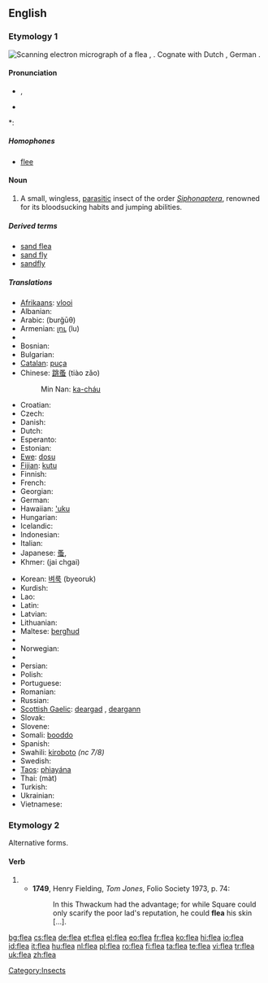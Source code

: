{{also|fleá}}
==English==
{{wikipedia}}

===Etymology 1===
[[Image:Scanning Electron Micrograph of a Flea.jpg|thumb|Scanning electron micrograph of a flea]]
{{etyl|ang}} {{term|fleah|flēah}}, {{term|flea|flēa|lang=ang}}.  Cognate with Dutch {{term|vloo}}, German {{term|Floh}}.

====Pronunciation====
* {{IPA|/fliː/}}, {{SAMPA|/fli:/}}
* {{audio|en-us-flea.ogg|Audio (US)}}

*: {{rhymes|iː}}

=====Homophones=====
* [[flee]]

====Noun====
{{en-noun}}

# A small, wingless, [[parasitic]] insect of the order ''[[Siphonaptera]]'', renowned for its bloodsucking habits and jumping abilities.

=====Derived terms=====
* [[sand flea]]
* [[sand fly]]
* [[sandfly]]

=====Translations=====
{{trans-top|parasitic insect}}
* [[Afrikaans]]: [[vlooi]]
* Albanian: {{t+|sq|plesht|m|xs=Albanian}}
* Arabic: {{Arab|[[برغوث]]}} (burğūθ) {{m}}
* Armenian: [[լու]] (lu)
* {{trreq|Basque}}
* Bosnian: {{t-|bs|buha|f}}
* Bulgarian: {{t+|bg|бълха|f|tr=bǎlxá|sc=Cyrl}}
* [[Catalan]]: [[puça]] {{f}}
* Chinese: [[跳蚤]] (tiào zǎo)
*: Min Nan: [[ka-cháu]]
* Croatian: {{t-|hr|buha|f}}
* Czech: {{t-|cs|blecha|f}}
* Danish: {{t-|da|loppe|c}}
* Dutch: {{t+|nl|vlo|f}}
* Esperanto: {{t+|eo|pulo|xs=Esperanto}}
* Estonian: {{t-|et|kirp}}
* [[Ewe]]: [[dosu]] {{n}}
* [[Fijian]]: [[kutu]]
* Finnish: {{t+|fi|kirppu}}
* French: {{t+|fr|puce|f}}
* Georgian: {{t|ka|რწყილი|tr=rts‘q‘ili}}
* German: {{t+|de|Floh|m}}
* Hawaiian: [['uku]]
* Hungarian: {{t+|hu|bolha}}
* Icelandic: {{t-|is|fló|f}}
* Indonesian: {{t+|id|kutu|xs=Indonesian}}
* Italian: {{t-|it|pulce|f}}
* Japanese: [[蚤]], {{t|ja|ノミ|tr=nomi}}
* Khmer: {{Khmr|[[ចៃឆ្កែ]]}} (jai chgai)
{{trans-mid}}
* Korean: [[벼룩]] (byeoruk)
* Kurdish: {{t+|ku|kêç}}
* Lao: {{t|lo|ໂຕໝັດ|tr=too-mat|sc=Laoo}}
* Latin: {{t+|la|pulex|m}}
* Latvian: {{t-|lv|blusa|f|xs=Latvian}}
* Lithuanian: {{t-|lt|blusa|f|xs=Lithuanian}}
* Maltese: [[bergħud]] {{m}}
* {{trreq|Mongolian}}
* Norwegian: {{t-|no|loppe|f}}
* {{trreq|Old English}}
* Persian: {{fa-Arab|[[کک]]}}
* Polish: {{t+|pl|pchła|f}}
* Portuguese: {{t+|pt|pulga|f}}
* Romanian: {{t+|ro|purice|m}}
* Russian: {{t+|ru|блоха|f|tr=bloxá|sc=Cyrl}}
* [[Scottish Gaelic]]: [[deargad]] {{f}}, [[deargann]] {{f}}
* Slovak: {{t-|sk|blcha|f}}
* Slovene: {{t+|sl|bolha|f}}
* Somali: [[booddo]]
* Spanish: {{t+|es|pulga|f}}
* Swahili: [[kiroboto]] ''(nc 7/8)''
* Swedish: {{t-|sv|loppa|c}}
* [[Taos]]: [[phìayána]]
* Thai: {{Thai|[[หมัด]]}} (màt)
* Turkish: {{t|tr|pire}}
* Ukrainian: {{t+|uk|блоха|f|tr=bloha|sc=Cyrl|xs=Ukrainian}}
* Vietnamese: {{t|vi|con bọ chét}}
{{trans-bottom}}

===Etymology 2===
Alternative forms.

====Verb====
{{infl|en|verb}}

# {{obsolete spelling of|[[flay]]}}
#* '''1749''', Henry Fielding, ''Tom Jones'', Folio Society 1973, p. 74:
#*: In this Thwackum had the advantage; for while Square could only scarify the poor lad's reputation, he could '''flea''' his skin [...].

[[Category:Insects]]

[[bg:flea]]
[[cs:flea]]
[[de:flea]]
[[et:flea]]
[[el:flea]]
[[eo:flea]]
[[fr:flea]]
[[ko:flea]]
[[hi:flea]]
[[io:flea]]
[[id:flea]]
[[it:flea]]
[[hu:flea]]
[[nl:flea]]
[[pl:flea]]
[[ro:flea]]
[[fi:flea]]
[[ta:flea]]
[[te:flea]]
[[vi:flea]]
[[tr:flea]]
[[uk:flea]]
[[zh:flea]]